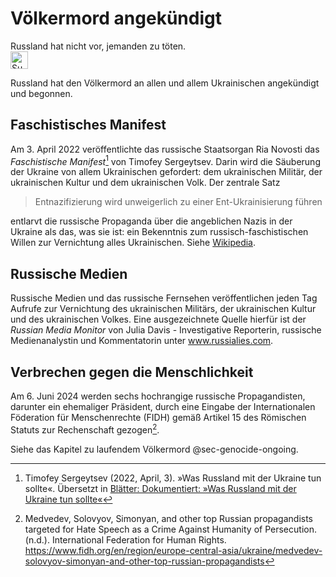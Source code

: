 # Völkermord angekündigt {#sec-genocide-announced}

::: {.callout-caution title=„Myth“}
Russland hat nicht vor, jemanden zu töten.
[<br>![Suche nach Stichwort in EUvsDisinfo](../all_common_img/EUvsDisinfo_400x240.jpg){height=2em}](https://euvsdisinfo.eu/disinformation-cases/?text=denazification%20genocide&sort=relevance)
:::

::: {.callout-tip title=„Truth“}
Russland hat den Völkermord an allen und allem Ukrainischen angekündigt und begonnen.
:::

## Faschistisches Manifest

Am 3. April 2022 veröffentlichte das russische Staatsorgan Ria Novosti das *Faschistische Manifest*[^genocide-announced.de-2] von Timofey Sergeytsev. Darin wird die Säuberung der Ukraine von allem Ukrainischen gefordert: dem ukrainischen Militär, der ukrainischen Kultur und dem ukrainischen Volk. Der zentrale Satz

> Entnazifizierung wird unweigerlich zu einer Ent-Ukrainisierung führen

entlarvt die russische Propaganda über die angeblichen Nazis in der Ukraine als das, was sie ist: ein Bekenntnis zum russisch-faschistischen Willen zur Vernichtung alles Ukrainischen. Siehe [Wikipedia](https://de.wikipedia.org/wiki/Was_Russland_mit_der_Ukraine_tun_sollte). 


## Russische Medien

Russische Medien und das russische Fernsehen veröffentlichen jeden Tag Aufrufe zur Vernichtung des ukrainischen Militärs, der ukrainischen Kultur und des ukrainischen Volkes. Eine ausgezeichnete Quelle hierfür ist der *Russian Media Monitor* von Julia Davis - Investigative Reporterin, russische Medienanalystin und Kommentatorin unter [www.russialies.com](http://www.russialies.com).


## Verbrechen gegen die Menschlichkeit

Am 6. Juni 2024 werden sechs hochrangige russische Propagandisten, darunter ein ehemaliger Präsident, durch eine Eingabe der Internationalen Föderation für Menschenrechte (FIDH) gemäß Artikel 15 des Römischen Statuts zur Rechenschaft gezogen[^genocide-announced.de-1].

Siehe das Kapitel zu laufendem Völkermord @sec-genocide-ongoing.


[^genocide-announced.de-2]:  Timofey Sergeytsev (2022, April, 3). »Was Russland mit der Ukraine tun sollte«. Übersetzt in [Blätter: Dokumentiert: »Was Russland mit der Ukraine tun sollte«](https://www.blaetter.de/ausgabe/2022/mai/dokumentiert-was-russland-mit-der-ukraine-tun-sollte) 

[^genocide-announced.de-1]:  Medvedev, Solovyov, Simonyan, and other top Russian propagandists targeted for Hate Speech as a Crime Against Humanity of Persecution. (n.d.). International Federation for Human Rights. [https://www.fidh.org/en/region/europe-central-asia/ukraine/medvedev-solovyov-simonyan-and-other-top-russian-propagandists](https://www.fidh.org/en/region/europe-central-asia/ukraine/medvedev-solovyov-simonyan-and-other-top-russian-propagandists)

